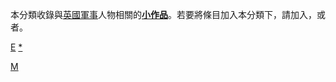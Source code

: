 {{Catnav|頁面分類|人物|人物小作品|各职业人物小作品|軍事人物}}
{{Catnav|頁面分類|人物|各職業人物|軍事人物}}
{{Catnav|頁面分類|人物|各職業人物|各职业人物小作品|軍事人物}}
{{hiddencat}}
本分類收錄與[[英國軍隊|英國軍事]]人物相關的'''[[Wikipedia:小作品|小作品]]'''。若要將條目加入本分類下，請加入'''{{Tl|UK-mil-bio-stub}}'''，或者'''{{Tl|英國軍事人物小作品}}'''。

[[category:军事人物小作品|E]]
[[category:英國軍事人物|*]]
[[Category:英國人物小作品|M]]